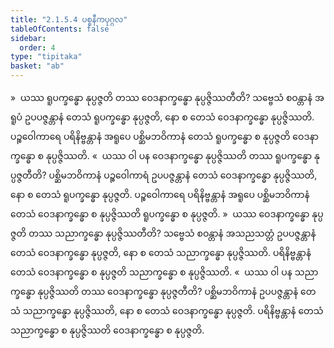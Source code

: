 ```yaml
---
title: "2.1.5.4 ပစ္စနီကပုဂ္ဂလ"
tableOfContents: false
sidebar:
  order: 4
type: "tipitaka"
basket: "ab"
---
```



<DynamicBreadcrumb />

<Division number="86">

<Paragraph number="608">
»  ယဿ ရူပက္ခန္ဓော နုပ္ပဇ္ဇတိ တဿ ဝေဒနာက္ခန္ဓော နုပ္ပဇ္ဇိဿတီတိ?
</Paragraph>

<Paragraph number="609">
သဗ္ဗေသံ စဝန္တာနံ အရူပံ ဥပပဇ္ဇန္တာနံ တေသံ ရူပက္ခန္ဓော နုပ္ပဇ္ဇတိ, နော စ တေသံ ဝေဒနာက္ခန္ဓော နုပ္ပဇ္ဇိဿတိ. ပဉ္စဝေါကာရေ ပရိနိဗ္ဗန္တာနံ အရူပေ ပစ္ဆိမဘဝိကာနံ တေသံ ရူပက္ခန္ဓော စ နုပ္ပဇ္ဇတိ ဝေဒနာက္ခန္ဓော စ နုပ္ပဇ္ဇိဿတိ.
</Paragraph>

<Paragraph number="610">
«  ယဿ ဝါ ပန ဝေဒနာက္ခန္ဓော နုပ္ပဇ္ဇိဿတိ တဿ ရူပက္ခန္ဓော နုပ္ပဇ္ဇတီတိ?
</Paragraph>

<Paragraph number="611">
ပစ္ဆိမဘဝိကာနံ ပဉ္စဝေါကာရံ ဥပပဇ္ဇန္တာနံ တေသံ ဝေဒနာက္ခန္ဓော နုပ္ပဇ္ဇိဿတိ, နော စ တေသံ ရူပက္ခန္ဓော နုပ္ပဇ္ဇတိ. ပဉ္စဝေါကာရေ ပရိနိဗ္ဗန္တာနံ အရူပေ ပစ္ဆိမဘဝိကာနံ တေသံ ဝေဒနာက္ခန္ဓော စ နုပ္ပဇ္ဇိဿတိ ရူပက္ခန္ဓော စ နုပ္ပဇ္ဇတိ.
</Paragraph>

</Division>
<Division number="87">

<Paragraph number="612">
»  ယဿ ဝေဒနာက္ခန္ဓော နုပ္ပဇ္ဇတိ တဿ သညာက္ခန္ဓော နုပ္ပဇ္ဇိဿတီတိ?
</Paragraph>

<Paragraph number="613">
သဗ္ဗေသံ စဝန္တာနံ အသညသတ္တံ ဥပပဇ္ဇန္တာနံ တေသံ ဝေဒနာက္ခန္ဓော နုပ္ပဇ္ဇတိ, နော စ တေသံ သညာက္ခန္ဓော နုပ္ပဇ္ဇိဿတိ. ပရိနိဗ္ဗန္တာနံ တေသံ ဝေဒနာက္ခန္ဓော စ နုပ္ပဇ္ဇတိ သညာက္ခန္ဓော စ နုပ္ပဇ္ဇိဿတိ.
</Paragraph>

<Paragraph number="614">
«  ယဿ ဝါ ပန သညာက္ခန္ဓော နုပ္ပဇ္ဇိဿတိ တဿ ဝေဒနာက္ခန္ဓော နုပ္ပဇ္ဇတီတိ?
</Paragraph>

<Paragraph number="615">
ပစ္ဆိမဘဝိကာနံ ဥပပဇ္ဇန္တာနံ တေသံ သညာက္ခန္ဓော နုပ္ပဇ္ဇိဿတိ, နော စ တေသံ ဝေဒနာက္ခန္ဓော နုပ္ပဇ္ဇတိ. ပရိနိဗ္ဗန္တာနံ တေသံ သညာက္ခန္ဓော စ နုပ္ပဇ္ဇိဿတိ ဝေဒနာက္ခန္ဓော စ နုပ္ပဇ္ဇတိ.
</Paragraph>
</Division>